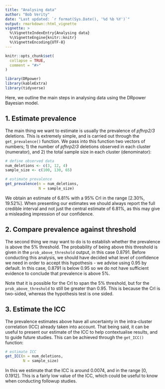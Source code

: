 ---
title: "Analysing data"
author: "Bob Verity"
date: "Last updated: `r format(Sys.Date(), '%d %b %Y')`"
output: rmarkdown::html_vignette
vignette: >
  %\VignetteIndexEntry{Analysing data}
  %\VignetteEngine{knitr::knitr}
  %\VignetteEncoding{UTF-8}
---

```{r, include = FALSE}
knitr::opts_chunk$set(
  collapse = TRUE,
  comment = "#>"
)
```
```{r, echo=FALSE, message=FALSE, warning=FALSE}
library(DRpower)
library(kableExtra)
library(tidyverse)
```

Here, we outline the main steps in analysing data using the DRpower Bayesian model.

## 1. Estimate prevalence

The main thing we want to estimate is usually the prevalence of *pfhrp2/3* deletions. This is extremely simple, and is carried out through the `get_prevalence()` function. We pass into this function two vectors of numbers; 1) the number of *pfhrp2/3* deletions observed in each cluster (numerator), and 2) the total sample size in each cluster (denominator):

```{r}
# define observed data
num_deletions <- c(3, 12, 4)
sample_size <- c(100, 130, 65)

# estimate prevalence
get_prevalence(n = num_deletions,
               N = sample_size)
```

We obtain an estimate of 6.81% with a 95% CrI in the range [2.30%, 19.52%]. When presenting our estimates we should always report the full credible interval and not just the central estimate of 6.81%, as this may give a misleading impression of our confidence.

## 2. Compare prevalence against threshold

The second thing we may want to do is to establish whether the prevalence is above the 5% threshold. The probability of being above this threshold is given in the `prob_above_threshold` output, in this case 0.8791. Before conducting this analysis, we should have decided what level of confidence we need in order to accept this hypothesis - we advise using 0.95 by default. In this case, 0.8791 is below 0.95 so we do not have sufficient evidence to conclude that prevalence is above 5%.

Note that it is possible for the CrI to span the 5% threshold, but for the `prob_above_threshold` to still be greater than 0.95. This is because the CrI is two-sided, whereas the hypothesis test is one sided.

## 3. Estimate the ICC

The prevalence estimates above have all uncertainty in the intra-cluster correlation (ICC) already taken into account. That being said, it can be useful to present our estimate of the ICC to help contextualise results, and to guide future studies. This can be achieved through the `get_ICC()` function:

```{r}
# estimate ICC
get_ICC(n = num_deletions,
        N = sample_size)
```

In this we estimate that the ICC is around 0.0074, and in the range [0, 0.1912]. This is a fairly low value of the ICC, which could be useful to know when conducting followup studies.
